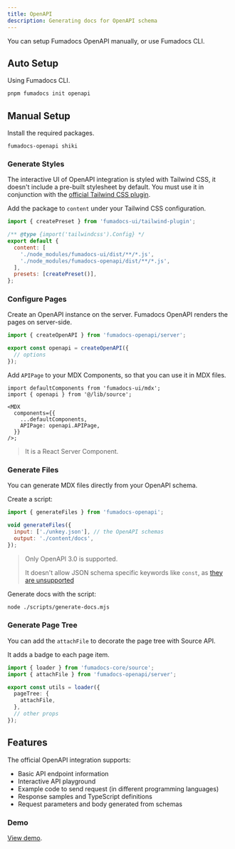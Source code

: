 ```yaml
---
title: OpenAPI
description: Generating docs for OpenAPI schema
---
```


You can setup Fumadocs OpenAPI manually, or use Fumadocs CLI.

## Auto Setup

Using Fumadocs CLI.

```bash
pnpm fumadocs init openapi
```

## Manual Setup

Install the required packages.

```package-install
fumadocs-openapi shiki
```

### Generate Styles

The interactive UI of OpenAPI integration is styled with Tailwind CSS, it doesn't include a pre-built stylesheet by default.
You must use it in conjunction with the [official Tailwind CSS plugin](/docs/ui/theme#docsui-plugin).

Add the package to `content` under your Tailwind CSS configuration.

```js title="tailwind.config.js"
import { createPreset } from 'fumadocs-ui/tailwind-plugin';

/** @type {import('tailwindcss').Config} */
export default {
  content: [
    './node_modules/fumadocs-ui/dist/**/*.js',
    './node_modules/fumadocs-openapi/dist/**/*.js',
  ],
  presets: [createPreset()],
};
```

### Configure Pages

Create an OpenAPI instance on the server. Fumadocs OpenAPI renders the pages on server-side.

```ts title="lib/source.ts"
import { createOpenAPI } from 'fumadocs-openapi/server';

export const openapi = createOpenAPI({
  // options
});
```

Add `APIPage` to your MDX Components, so that you can use it in MDX files.

```tsx title="page.tsx"
import defaultComponents from 'fumadocs-ui/mdx';
import { openapi } from '@/lib/source';

<MDX
  components={{
    ...defaultComponents,
    APIPage: openapi.APIPage,
  }}
/>;
```

> It is a React Server Component.

### Generate Files

You can generate MDX files directly from your OpenAPI schema.

Create a script:

```js title="scripts/generate-docs.mjs"
import { generateFiles } from 'fumadocs-openapi';

void generateFiles({
  input: ['./unkey.json'], // the OpenAPI schemas
  output: './content/docs',
});
```

> Only OpenAPI 3.0 is supported.
>
> It doesn't allow JSON schema specific keywords like `const`, as [they are unsupported](https://swagger.io/docs/specification/data-models/keywords)

Generate docs with the script:

```bash
node ./scripts/generate-docs.mjs
```

### Generate Page Tree

You can add the `attachFile` to decorate the page tree with Source API.

It adds a badge to each page item.

```ts title="lib/source.ts"
import { loader } from 'fumadocs-core/source';
import { attachFile } from 'fumadocs-openapi/server';

export const utils = loader({
  pageTree: {
    attachFile,
  },
  // other props
});
```

## Features

The official OpenAPI integration supports:

- Basic API endpoint information
- Interactive API playground
- Example code to send request (in different programming languages)
- Response samples and TypeScript definitions
- Request parameters and body generated from schemas

### Demo

[View demo](/docs/openapi).
